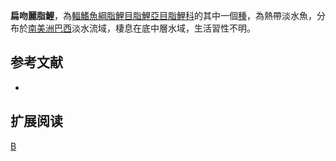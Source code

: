 {{Speciesbox 
| taxon = Astyanax depressirostris
| status = NE
| status_system = IUCN3.1
| authority =  [[Miranda_Ribeiro|Miranda Ribeiro]], 1908
| synonyms = 
}}
'''扁吻麗脂鯉'''，為[[輻鰭魚綱|輻鰭魚綱]][[脂鯉目|脂鯉目]][[脂鯉亞目|脂鯉亞目]][[脂鯉科|脂鯉科]]的其中一個[[種|種]]，為熱帶淡水魚，分布於[[南美洲|南美洲]][[巴西|巴西]]淡水流域，棲息在底中層水域，生活習性不明。

==参考文献==
{{refbegin}}
*{{FishBase_species|genus=Astyanax|species=depressirostris|year=2013|month=11}}
{{refend}}

== 扩展阅读 ==
{{refbegin}}
{{wikispecies-inline|Astyanax depressirostris|扁吻麗脂鯉}}
{{refend}}
{{Taxonbar|from=Q6398066}}

[[Category:麗脂鯉屬|B]]